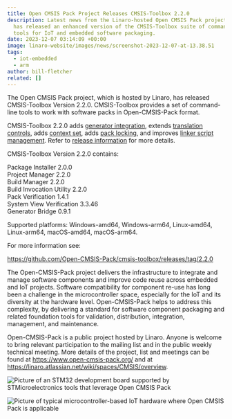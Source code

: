 ```yaml
---
title: Open CMSIS Pack Project Releases CMSIS-Toolbox 2.2.0
description: Latest news from the Linaro-hosted Open CMSIS Pack project which
  has released an enhanced version of the CMSIS-Toolbox suite of command-line
  tools for IoT and embedded software packaging.
date: 2023-12-07 03:14:09 +00:00
image: linaro-website/images/news/screenshot-2023-12-07-at-13.38.51
tags:
  - iot-embedded
  - arm
author: bill-fletcher
related: []
---
```


The Open CMSIS Pack project, which is hosted by Linaro, has released CMSIS-Toolbox Version 2.2.0. CMSIS-Toolbox provides a set of command-line tools to work with software packs in Open-CMSIS-Pack format.

CMSIS-Toolbox 2.2.0 adds [generator integration](https://github.com/Open-CMSIS-Pack/cmsis-toolbox/blob/main/docs/build-operation.md#generator-integration), extends [translation controls](https://github.com/Open-CMSIS-Pack/cmsis-toolbox/blob/main/docs/YML-Input-Format.md#translation-control), adds [context set](https://github.com/Open-CMSIS-Pack/cmsis-toolbox/blob/main/docs/build-overview.md#working-with-context-set), adds [pack locking](https://github.com/Open-CMSIS-Pack/cmsis-toolbox/blob/main/docs/YML-CBuild-Format.md#pack-locking), and improves [linker script management](https://github.com/Open-CMSIS-Pack/cmsis-toolbox/blob/main/docs/build-overview.md#linker-script-management). Refer to [release information](https://github.com/Open-CMSIS-Pack/cmsis-toolbox/releases/tag/2.2.0) for more details.

CMSIS-Toolbox Version 2.2.0 contains:

Package Installer 2.0.0\
Project Manager 2.2.0\
Build Manager 2.2.0\
Build Invocation Utility 2.2.0\
Pack Verification 1.4.1\
System View Verification 3.3.46\
Generator Bridge 0.9.1

Supported platforms: Windows-amd64, Windows-arm64, Linux-amd64, Linux-arm64, macOS-amd64, macOS-arm64.

For more information see:

https://github.com/Open-CMSIS-Pack/cmsis-toolbox/releases/tag/2.2.0

The Open-CMSIS-Pack project delivers the infrastructure to integrate and manage software components and improve code reuse across embedded and IoT projects. Software compatibility for component re-use has long been a challenge in the microcontroller space, especially for the IoT and its diversity at the hardware level. Open-CMSIS-Pack helps to address this complexity, by delivering a standard for software component packaging and related foundation tools for validation, distribution, integration, management, and maintenance.

Open-CMSIS-Pack is a public project hosted by Linaro. Anyone is welcome to bring relevant participation to the mailing list and in the public weekly technical meeting. More details of the project, list and meetings can be found at https://www.open-cmsis-pack.org/ and at https://linaro.atlassian.net/wiki/spaces/CMSIS/overview.

![Picture of an STM32 development board supported by STMicroelectronics tools that leverage Open CMSIS Pack](/linaro-website/images/news/stm32-development-board)

![Picture of typical microcontroller-based IoT hardware where Open CMSIS Pack is applicable](/linaro-website/images/news/microcontroller-based-iot-hardware)
